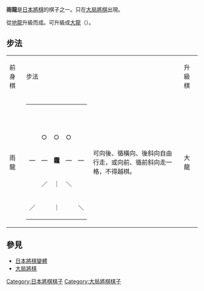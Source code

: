 {{japanese|japanese=雨龍|kana=うりゅう|romaji=Uryū}}

'''雨龍'''是[[日本將棋|日本將棋]]的棋子之一。只在[[大局將棋|大局將棋]]出現。

從[[地龍|地龍]]升級而成。可升級成[[大龍_(日本將棋)|大龍]]（{{lang|ja|だいりゅう}}）。

== 步法 ==

{| border="1" cellspacing="0" cellpadding="3"
|----- bgcolor="#dddddd"
| 前身棋 || colspan="2" | 步法 || 升級棋 || colspan="2" | 步法
|-----
| 雨龍 ||
{| border="1" cellspacing="0" cellpadding="3"
|-----
| 　 || 　 || 　 || 　 || 　
|-----
| 　 || ○ || ○ || ○ || 　
|-----
| ― || ― || '''靇''' || ― || ―
|-----
| 　 || ／ || ｜ || ＼ || 　
|-----
| ／ || 　 || ｜ || 　 || ＼
|}
| 可向後、循橫向、後斜向自由行走，或向前、循前斜向走一格，不得越棋。 || 大龍
|
{| border="1" cellspacing="0" cellpadding="3"
|-----
| ＼ || 　 || 　 || ○ || 　 || 　 || ／
|-----
| 　 || ＼ || 　 || ○ || 　 || ／ || 　
|-----
| 　 || 　 || ＼ || ○ || ／ || 　 || 　
|-----
| 　 || 　 || 　 || '''龓''' || 　 || 　 || 　
|-----
| 　 || 　 || ／ || ○ || ＼ || 　 || 　
|-----
| 　 || ／ || 　 || ○ || 　 || ＼ || 　
|-----
| ／ || 　 || 　 || ○ || 　 || 　 || ＼
|}
| 可循斜向自由行走，或循縱向走三格，不得越棋。
|}

==參見==
*[[日本將棋變體|日本將棋變體]]
*[[大局將棋|大局將棋]]

{{DEFAULTSORT:Uryuu}}

[[Category:日本將棋棋子|Category:日本將棋棋子]]
[[Category:大局將棋棋子|Category:大局將棋棋子]]